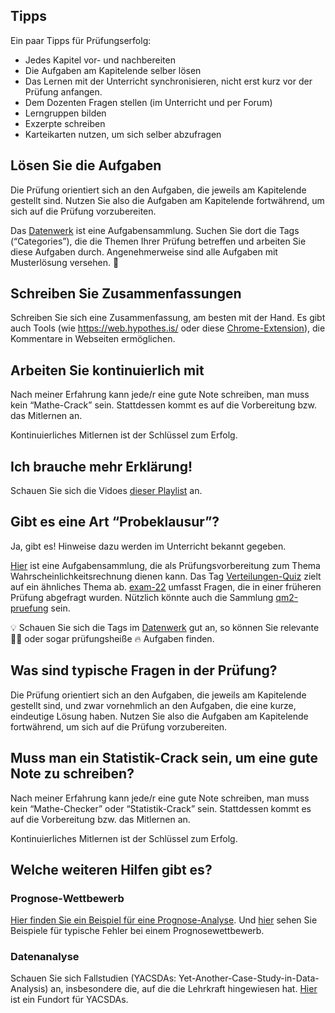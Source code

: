 


## Tipps 

Ein paar Tipps für Prüfungserfolg:

- Jedes Kapitel vor- und nachbereiten
- Die Aufgaben am Kapitelende selber lösen
- Das Lernen mit der Unterricht synchronisieren, nicht erst kurz vor der Prüfung anfangen.
- Dem Dozenten Fragen stellen (im Unterricht und per Forum)
- Lerngruppen bilden
- Exzerpte schreiben
- Karteikarten nutzen, um sich selber abzufragen





## Lösen Sie die Aufgaben

Die Prüfung orientiert sich an den Aufgaben, die jeweils am Kapitelende gestellt sind.
Nutzen Sie also die Aufgaben am Kapitelende fortwährend, um sich auf die Prüfung vorzubereiten.

Das [Datenwerk](https://datenwerk.netlify.app/) ist eine Aufgabensammlung. Suchen Sie dort die Tags ("Categories"), die die Themen Ihrer Prüfung betreffen und arbeiten Sie diese Aufgaben durch. Angenehmerweise sind alle Aufgaben mit Musterlösung versehen. 🍦 



## Schreiben Sie Zusammenfassungen

Schreiben Sie sich eine Zusammenfassung, am besten mit der Hand. Es gibt auch Tools (wie <https://web.hypothes.is/> oder diese [Chrome-Extension](https://chrome.google.com/webstore/detail/hypothesis-web-pdf-annota/bjfhmglciegochdpefhhlphglcehbmek)), die Kommentare in Webseiten ermöglichen.


## Arbeiten Sie kontinuierlich mit

Nach meiner Erfahrung kann jede/r eine gute Note schreiben, man muss kein "Mathe-Crack" sein.
Stattdessen kommt es auf die Vorbereitung bzw. das Mitlernen an.

:::{.callout-important}
Kontinuierliches Mitlernen ist der Schlüssel zum Erfolg.
:::




## Ich brauche mehr Erklärung!

Schauen Sie sich die Vidoes [dieser Playlist](https://youtube.com/playlist?list=PLRR4REmBgpIFQIReNf_ihRm5GYJSKh3WT) an.




## Gibt es eine Art "Probeklausur"?

Ja, gibt es! Hinweise dazu werden im Unterricht bekannt gegeben.


[Hier](https://datenwerk.netlify.app/#category=quiz1-qm2-ws23) ist eine Aufgabensammlung, die als Prüfungsvorbereitung zum Thema Wahrscheinlichkeitsrechnung dienen kann.
Das Tag [Verteilungen-Quiz](https://datenwerk.netlify.app/#category=Verteilungen-Quiz) zielt auf ein ähnliches Thema ab. 
[exam-22](https://datenwerk.netlify.app/#category=exam-22) umfasst Fragen, die in einer früheren Prüfung abgefragt wurden.
Nützlich könnte auch die Sammlung [qm2-pruefung](https://datenwerk.netlify.app/#category=qm2-pruefung) sein.

💡 Schauen Sie sich die Tags im [Datenwerk](https://datenwerk.netlify.app/) gut an, so können Sie relevante 🙋‍♂️ oder sogar prüfungsheiße 🔥 Aufgaben finden.





## Was sind typische Fragen in der Prüfung?

Die Prüfung orientiert sich an den Aufgaben, die jeweils am Kapitelende gestellt sind,
und zwar vornehmlich an den Aufgaben, die eine kurze, eindeutige Lösung haben.
Nutzen Sie also die Aufgaben am Kapitelende fortwährend, um sich auf die Prüfung vorzubereiten.






## Muss man ein Statistik-Crack sein, um eine gute Note zu schreiben?

Nach meiner Erfahrung kann jede/r eine gute Note schreiben, man muss kein "Mathe-Checker" oder "Statistik-Crack" sein.
Stattdessen kommt es auf die Vorbereitung bzw. das Mitlernen an.

:::callout-important
Kontinuierliches Mitlernen ist der Schlüssel zum Erfolg.
:::


## Welche weiteren Hilfen gibt es?

### Prognose-Wettbewerb


[Hier finden Sie ein Beispiel für eine Prognose-Analyse](https://sebastiansauer.github.io/Lehre/Hinweise/Prognosewettbewerb/Beispiel-Vorhersagemodellierung2.html). Und [hier](https://sebastiansauer.github.io/Lehre/Hinweise/Prognosewettbewerb/Beispiele-Fehler-Prognosewettbewerb.html) sehen Sie Beispiele für typische Fehler bei einem Prognosewettbewerb.


### Datenanalyse

Schauen Sie sich Fallstudien (YACSDAs: Yet-Another-Case-Study-in-Data-Analysis) an, insbesondere die, auf die die Lehrkraft hingewiesen hat. [Hier](https://data-se.netlify.app/) ist ein Fundort für YACSDAs.







